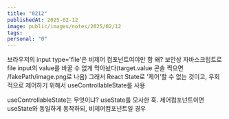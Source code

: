 ```yaml
---
title: "0212"
publishedAt: 2025-02-12
image: public/images/notes/2025/02/12
tags: 
personal: "0"
---
```

브라우저의 input type='file'은 비제어 컴포넌트여야만 함
왜? 보안상 자바스크립트로 file input의 value를 바꿀 수 없게 막아놨다(target.value 콘솔 찍으면 /fakePath/image.png로 나옴)
그래서 React State로 '제어'할 수 없는 것이고, 우회적으로 제어하기 위해서 useControllableState를 사용

useControllableState는 무엇이냐?
useState를 모사한 훅. 제어컴포넌트이면 useState와 동일하게 동작하되, 비제어컴포넌트일 경우 
